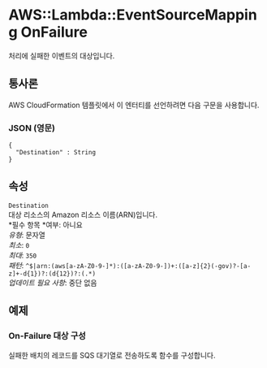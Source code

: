# AWS::Lambda::EventSourceMapping OnFailure

처리에 실패한 이벤트의 대상입니다.

## 통사론

AWS CloudFormation 템플릿에서 이 엔터티를 선언하려면 다음 구문을 사용합니다.

### JSON (영문)

```
{
  "Destination" : String
}
```

## 속성

`Destination`  
대상 리소스의 Amazon 리소스 이름(ARN)입니다.  
*필수 항목 *여부: 아니요  
_유형_: 문자열  
_최소_: `0`  
_최대_: `350`  
_패턴_: `^$|arn:(aws[a-zA-Z0-9-]*):([a-zA-Z0-9-])+:([a-z]{2}(-gov)?-[a-z]+-d{1})?:(d{12})?:(.*)`  
_업데이트 필요 사항_: 중단 없음

## 예제

### On-Failure 대상 구성

실패한 배치의 레코드를 SQS 대기열로 전송하도록 함수를 구성합니다.
